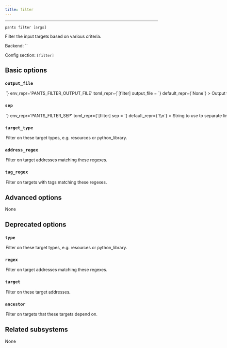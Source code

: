 ```yaml
---
title: filter
---
```



---

```
pants filter [args]
```

Filter the input targets based on various criteria.

Backend: <span className="color--primary">``</span>

Config section: <span className="color--primary">`[filter]`</span>

<span className={styles.options}>

## Basic options

### `output_file`

<Option
  cli_repr={`--filter-output-file=<path>`}
  env_repr='PANTS_FILTER_OUTPUT_FILE'
  toml_repr={`[filter]
output_file = <path>`}
  default_repr={`None`}
>

Output the goal&#x27;s stdout to this file. If unspecified, outputs to stdout.

</Option>

### `sep`

<Option
  cli_repr={`--filter-sep=<separator>`}
  env_repr='PANTS_FILTER_SEP'
  toml_repr={`[filter]
sep = <separator>`}
  default_repr={`\\n`}
>

String to use to separate lines in line-oriented output.

</Option>

### `target_type`

<Option
  cli_repr={`--filter-target-type="[[+-]type1,type2,..., [+-]type1,type2,..., ...]"`}
  env_repr='PANTS_FILTER_TARGET_TYPE'
  toml_repr={`[filter]
target_type = [
    [+-]type1,type2,...,
    [+-]type1,type2,...,
    ...,
]`}
  default_repr={`[]`}
>

Filter on these target types, e.g. `resources` or `python_library`.

</Option>

### `address_regex`

<Option
  cli_repr={`--filter-address-regex="[[+-]regex1,regex2,..., [+-]regex1,regex2,..., ...]"`}
  env_repr='PANTS_FILTER_ADDRESS_REGEX'
  toml_repr={`[filter]
address_regex = [
    [+-]regex1,regex2,...,
    [+-]regex1,regex2,...,
    ...,
]`}
  default_repr={`[]`}
>

Filter on target addresses matching these regexes.

</Option>

### `tag_regex`

<Option
  cli_repr={`--filter-tag-regex="[[+-]regex1,regex2,..., [+-]regex1,regex2,..., ...]"`}
  env_repr='PANTS_FILTER_TAG_REGEX'
  toml_repr={`[filter]
tag_regex = [
    [+-]regex1,regex2,...,
    [+-]regex1,regex2,...,
    ...,
]`}
  default_repr={`[]`}
>

Filter on targets with tags matching these regexes.

</Option>

## Advanced options

None

## Deprecated options

### `type`

<Option
  cli_repr={`--filter-type="[[+-]type1,type2,..., [+-]type1,type2,..., ...]"`}
  env_repr='PANTS_FILTER_TYPE'
  toml_repr={`[filter]
type = [
    [+-]type1,type2,...,
    [+-]type1,type2,...,
    ...,
]`}
  default_repr={`[]`}
  removal_version='2.1.0.dev0'
  removal_hint={'Use `--target-type` instead of `--type`.'}
>

Filter on these target types, e.g. `resources` or `python_library`.

</Option>

### `regex`

<Option
  cli_repr={`--filter-regex="[[+-]regex1,regex2,..., [+-]regex1,regex2,..., ...]"`}
  env_repr='PANTS_FILTER_REGEX'
  toml_repr={`[filter]
regex = [
    [+-]regex1,regex2,...,
    [+-]regex1,regex2,...,
    ...,
]`}
  default_repr={`[]`}
  removal_version='2.1.0.dev0'
  removal_hint={'Use `--address-regex` instead of `--regex`.'}
>

Filter on target addresses matching these regexes.

</Option>

### `target`

<Option
  cli_repr={`--filter-target="[[+-]spec1,spec2,..., [+-]spec1,spec2,..., ...]"`}
  env_repr='PANTS_FILTER_TARGET'
  toml_repr={`[filter]
target = [
    [+-]spec1,spec2,...,
    [+-]spec1,spec2,...,
    ...,
]`}
  default_repr={`[]`}
  removal_version='2.1.0.dev0'
  removal_hint={'`--filter-target` was removed because it is similar to `--filter-address-regex`. If you still need this feature, please message us on Slack (https://www.pantsbuild.org/docs/community).'}
>

Filter on these target addresses.

</Option>

### `ancestor`

<Option
  cli_repr={`--filter-ancestor="[[+-]spec1,spec2,..., [+-]spec1,spec2,..., ...]"`}
  env_repr='PANTS_FILTER_ANCESTOR'
  toml_repr={`[filter]
ancestor = [
    [+-]spec1,spec2,...,
    [+-]spec1,spec2,...,
    ...,
]`}
  default_repr={`[]`}
  removal_version='2.1.0.dev0'
  removal_hint={'`--filter-ancestor` was removed because it is not trivial to implement. If you still need this feature, please message us on Slack (https://www.pantsbuild.org/docs/community).'}
>

Filter on targets that these targets depend on.

</Option>

## Related subsystems

None

</span>
